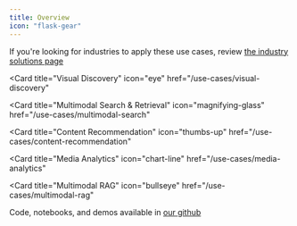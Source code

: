 ```yaml
---
title: Overview
icon: "flask-gear"
---
```


If you're looking for industries to apply these use cases, review <a href="https://mixpeek.com/industries">the industry solutions page</a>

<CardGroup cols={3}>
<Card
  title="Real-Time Video Alerting"
  icon="bell"
  href="/use-cases/video-alerting"
></Card>

<Card
  title="Visual Discovery"
  icon="eye"
  href="/use-cases/visual-discovery"
></Card>

<Card
  title="Multimodal Search & Retrieval"
  icon="magnifying-glass"
  href="/use-cases/multimodal-search"
></Card>

<Card
  title="Content Recommendation"
  icon="thumbs-up"
  href="/use-cases/content-recommendation"
></Card>

<Card
  title="Media Analytics"
  icon="chart-line"
  href="/use-cases/media-analytics"
></Card>

<Card
  title="Multimodal RAG"
  icon="bullseye"
  href="/use-cases/multimodal-rag"
></Card>

</CardGroup>

<Tip>
  Code, notebooks, and demos available in
  <a href="https://github.com/mixpeek/use-cases">our github</a>
</Tip>
